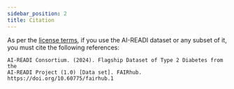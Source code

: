 ```yaml
---
sidebar_position: 2
title: Citation
---
```


As per the [license terms](preliminary/license), if you use the AI-READI dataset or any subset of it, you must cite the following references:

```
AI-READI Consortium. (2024). Flagship Dataset of Type 2 Diabetes from the
AI-READI Project (1.0) [Data set]. FAIRhub.
https://doi.org/10.60775/fairhub.1
```


<PageFeedback />
